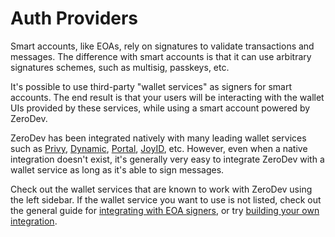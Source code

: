 # Auth Providers

Smart accounts, like EOAs, rely on signatures to validate transactions and messages.  The difference with smart accounts is that it can use arbitrary signatures schemes, such as multisig, passkeys, etc.

It's possible to use third-party "wallet services" as signers for smart accounts.  The end result is that your users will be interacting with the wallet UIs provided by these services, while using a smart account powered by ZeroDev.

ZeroDev has been integrated natively with many leading wallet services such as [Privy](https://docs.privy.io/guide/frontend/account-abstraction/zerodev), [Dynamic](https://docs.dynamic.xyz/account-abstraction/aa-providers/zerodev), [Portal](https://docs.portalhq.io/resources/account-abstraction-alpha), [JoyID](https://docs.joyid.dev/guide/evm/evm-aa), etc.  However, even when a native integration doesn't exist, it's generally very easy to integrate ZeroDev with a wallet service as long as it's able to sign messages.

Check out the wallet services that are known to work with ZeroDev using the left sidebar.  If the wallet service you want to use is not listed, check out the general guide for [integrating with EOA signers](/sdk/v5_3_x/signers/eoa), or try [building your own integration](/sdk/v5_3_x/signers/custom-signer).
